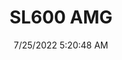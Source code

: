 ---
width: 4000
height: 2667
title: SL600 AMG
description: Mercedes-Benz SL600 in Dripping Springs, TX
date: 7/25/2022 5:20:48 AM
cameraMake: Sony
cameraModel: ILCE-7M3
lens: ZEISS Batis 1.8/85
settingsfStop: f/1.8
settingsISO: ISO 100
settingsShutter: 1/400
settingsFocalLength: 85 mm
---